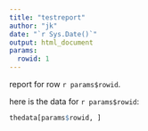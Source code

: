 ```yaml
---
title: "testreport"
author: "jk"
date: "`r Sys.Date()`"
output: html_document
params:
  rowid: 1
---
```


report for row `r params$rowid`.

here is the data for `r params$rowid`:

```r
thedata[params$rowid, ]
```

